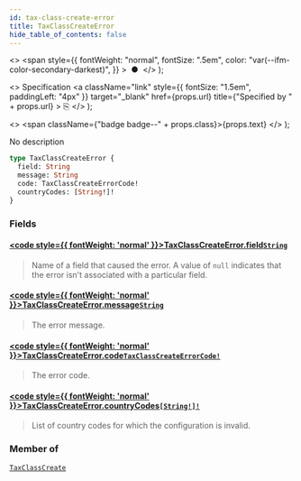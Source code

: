 ```yaml
---
id: tax-class-create-error
title: TaxClassCreateError
hide_table_of_contents: false
---
```


  <>
    <span
      style={{
        fontWeight: "normal",
        fontSize: ".5em",
        color: "var(--ifm-color-secondary-darkest)",
      }}
    >
      &nbsp;●&nbsp;
    </span>
  </>
);

  <>
    Specification
    <a
      className="link"
      style={{ fontSize: "1.5em", paddingLeft: "4px" }}
      target="\_blank"
      href={props.url}
      title={"Specified by " + props.url}
    >
      ⎘
    </a>
  </>
);

  <>
    <span className={"badge badge--" + props.class}>{props.text}</span>
  </>
);

No description

```graphql
type TaxClassCreateError {
  field: String
  message: String
  code: TaxClassCreateErrorCode!
  countryCodes: [String!]!
}
```

### Fields

#### [<code style={{ fontWeight: 'normal' }}>TaxClassCreateError.<b>field</b></code>](#)<Bullet />[`String`](../../../api-reference/miscellaneous/scalars/string) <Badge class="secondary" text="scalar"/> <Badge class="secondary" text="miscellaneous"/>

> Name of a field that caused the error. A value of `null` indicates that the error isn't associated with a particular field.

#### [<code style={{ fontWeight: 'normal' }}>TaxClassCreateError.<b>message</b></code>](#)<Bullet />[`String`](../../../api-reference/miscellaneous/scalars/string) <Badge class="secondary" text="scalar"/> <Badge class="secondary" text="miscellaneous"/>

> The error message.

#### [<code style={{ fontWeight: 'normal' }}>TaxClassCreateError.<b>code</b></code>](#)<Bullet />[`TaxClassCreateErrorCode!`](../../../api-reference/taxes/enums/tax-class-create-error-code) <Badge class="secondary" text="non-null"/> <Badge class="secondary" text="enum"/> <Badge class="secondary" text="taxes"/>

> The error code.

#### [<code style={{ fontWeight: 'normal' }}>TaxClassCreateError.<b>countryCodes</b></code>](#)<Bullet />[`[String!]!`](../../../api-reference/miscellaneous/scalars/string) <Badge class="secondary" text="non-null"/> <Badge class="secondary" text="scalar"/> <Badge class="secondary" text="miscellaneous"/>

> List of country codes for which the configuration is invalid.

### Member of

[`TaxClassCreate`](../../../api-reference/taxes/objects/tax-class-create) <Badge class="secondary" text="object"/>
